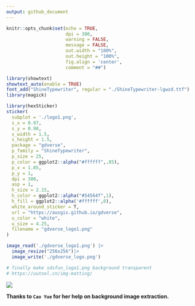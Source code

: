 ```yaml
---
output: github_document
---
```


```r
knitr::opts_chunk$set(echo = TRUE,
                      dpi = 300,
                      warning = FALSE,
                      message = FALSE,
                      out.width = "100%",
                      out.height = "100%",
                      fig.align = 'center',
                      comment = "##")
```

```r
library(showtext)
showtext_auto(enable = TRUE)
font_add("ShineTypewriter", regular = "./ShineTypewriter-lgwzd.ttf")
library(magick)

library(hexSticker)
sticker(
  subplot = './logo1.png',
  s_x = 0.97,
  s_y = 0.98,
  s_width = 1.5,
  s_height = 1.5,
  package = "gdverse",
  p_family = "ShineTypewriter",
  p_size = 25,
  p_color = ggplot2::alpha("#ffffff",.85),
  p_x = 1.05,
  p_y = 1,
  dpi = 300,
  asp = 1,
  h_size = 2.15,
  h_color = ggplot2::alpha("#54564f",1),
  h_fill = ggplot2::alpha('#ffffff',0),
  white_around_sticker = T,
  url = "https://ausgis.github.io/gdverse",
  u_color = "white",
  u_size = 4.25,
  filename = "gdverse_logo1.png"
)

image_read('./gdverse_logo1.png') |> 
  image_resize("256x256")|> 
  image_write('./gdverse_logo.png')

# finally make sdsfun_logo1.png background transparent
# https://uutool.cn/img-matting/
```


![](./gdverse_logo.png)

**Thanks to `Cao Yue` for her help on background image extraction.**